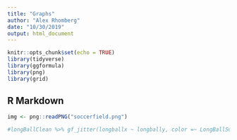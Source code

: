 ```yaml
---
title: "Graphs"
author: "Alex Rhomberg"
date: "10/30/2019"
output: html_document
---
```


```r
knitr::opts_chunk$set(echo = TRUE)
library(tidyverse)
library(ggformula)
library(png)
library(grid)
```

## R Markdown

```r
img <- png::readPNG("soccerfield.png")
```


```r
#longBallClean %>% gf_jitter(longballx ~ longbally, color =~ LongBallSuccess) %>% scale_fill_continuous(guide = FALSE) %>% annotation_custom(rasterGrob(img, width = unit(1, "npc"),height = unit(1,"npc")),-Inf, Inf, -Inf, Inf)
```

